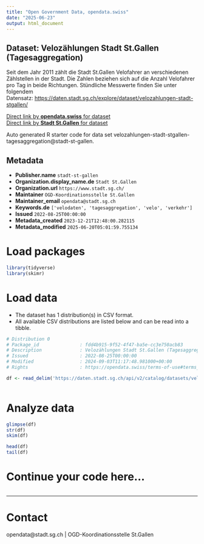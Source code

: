 ```yaml
---
title: "Open Government Data, opendata.swiss"
date: "2025-06-23"
output: html_document
---
```


## Dataset: Velozählungen Stadt St.Gallen (Tagesaggregation)

Seit dem Jahr 2011 zählt die Stadt St.Gallen Velofahrer an verschiedenen Zählstellen in der Stadt. Die Zahlen beziehen sich auf die Anzahl Velofahrer pro Tag in beide Richtungen. Stündliche Messwerte finden Sie unter folgendem Datensatz: [https://daten.stadt.sg.ch/explore/dataset/velozahlungen-stadt-stgallen/](https://daten.stadt.sg.ch/explore/dataset/velozahlungen-stadt-stgallen/)

[Direct link by **opendata.swiss** for dataset](https://opendata.swiss/de/dataset/velozahlungen-stadt-st-gallen-tagesaggregation)<br>
[Direct link by **Stadt St.Gallen** for dataset](https://daten.stadt.sg.ch/explore/dataset/velozahlungen-stadt-stgallen-tagesaggregation/)

Auto generated R starter code for data set velozahlungen-stadt-stgallen-tagesaggregation@stadt-st-gallen.

## Metadata

- **Publisher.name** `stadt-st-gallen`
- **Organization.display_name.de** `Stadt St.Gallen`
- **Organization.url** `https://www.stadt.sg.ch/`
- **Maintainer** `OGD-Koordinationsstelle St.Gallen`
- **Maintainer_email** `opendata@stadt.sg.ch`
- **Keywords.de** `['velodaten', 'tagesaggregation', 'velo', 'verkehr']`
- **Issued** `2022-08-25T00:00:00`
- **Metadata_created** `2023-12-21T12:48:00.282115`
- **Metadata_modified** `2025-06-20T05:01:59.755134`


# Load packages

```r

library(tidyverse)
library(skimr)

```

# Load data

-   The dataset has 1 distribution(s) in CSV format.
-   All available CSV distributions are listed below and can be read into a tibble.

```r

# Distribution 0
# Package_id               : fdd4b915-9f52-4f47-ba5e-cc3e750acb83
# Description              : Velozählungen Stadt St.Gallen (Tagesaggregation) (csv)
# Issued                   : 2022-08-25T00:00:00
# Modified                 : 2024-09-03T11:17:48.981000+00:00
# Rights                   : https://opendata.swiss/terms-of-use#terms_by

df <- read_delim('https://daten.stadt.sg.ch/api/v2/catalog/datasets/velozahlungen-stadt-stgallen-tagesaggregation/exports/csv?use_labels=true')



```

# Analyze data

```r

glimpse(df)
str(df)
skim(df)

head(df)
tail(df)

```

# Continue your code here...

```r

```

------------------------------------------------------------------------

# Contact

opendata@stadt.sg.ch | OGD-Koordinationsstelle St.Gallen
